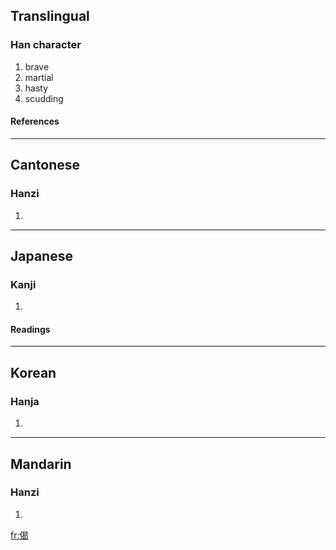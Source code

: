 ==Translingual==
===Han character===
{{Han char|rad=人|as=09|sn=11|four=2622<sub>7</sub>|canj=人日心女 (OAPV)}}
# brave
# martial
# hasty
# scudding
====References====
{{Han ref|kx=0110.040|dkj=00836|dj=0234.010|hdz=10191.010|uh=5048|ud=20552|bh=D455|bd=54357}}
----
==Cantonese==
===Hanzi===
{{yue-hanzi|jyut=|y=gai2, gai6 git6}}
# {{defn|Cantonese}}
----
==Japanese==
===Kanji===
{{ja-kanji|grade=|rs=人09}}
# {{defn|Japanese}}
====Readings====
{{ja-readings|on=[[けつ]] (ketsu), [[けい]] (kei), [[げ]] (ge)|kun=[[いこう]] (ikou)}}
----
==Korean==
===Hanja===
{{ko-hanja|hangeul=[[게]], [[걸]]|rv=ge, geol|mr=ke, kŏl}}
# {{defn|Korean}}
----
==Mandarin==
===Hanzi===
{{cmn-hanzi|pin=[[jì]] (ji4), [[jié]] (jie2)|wg=chi<sup>4</sup>, chieh<sup>2</sup>}}
# {{defn|Mandarin}}

[[fr:偈]]